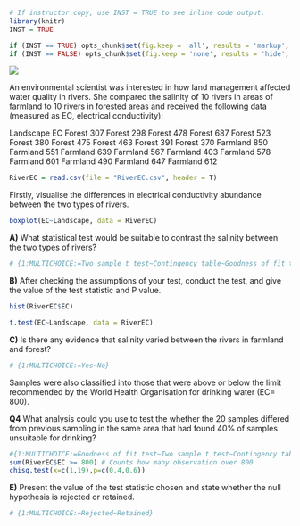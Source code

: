 
```r
# If instructor copy, use INST = TRUE to see inline code output.
library(knitr)
INST = TRUE

if (INST == TRUE) opts_chunk$set(fig.keep = 'all', results = 'markup', echo = TRUE)
if (INST == FALSE) opts_chunk$set(fig.keep = 'none', results = 'hide', echo = FALSE)

```

![](Two_sample_t_test_Q3_image.jpg)

An environmental scientist was interested in how land management affected water quality in rivers. She compared the salinity of 10 rivers in areas of farmland to 10 rivers in forested areas and received the following data (measured as EC, electrical conductivity):

Landscape EC
Forest  307
Forest	298
Forest	478
Forest	687
Forest	523
Forest	380
Forest	475
Forest	463
Forest	391
Forest	370
Farmland	850
Farmland	551
Farmland	639
Farmland	567
Farmland	403
Farmland	578
Farmland	601
Farmland	490
Farmland	647
Farmland	612



```r
RiverEC = read.csv(file = "RiverEC.csv", header = T)

```

Firstly, visualise the differences in electrical conductivity abundance between the two types of rivers.

```r
boxplot(EC~Landscape, data = RiverEC)
```


**A)** What statistical test would be suitable to contrast the salinity between the two types of rivers?

```r
# {1:MULTICHOICE:=Two sample t test~Contingency table~Goodness of fit test~Paired t test}
```



**B)** After checking the assumptions of your test, conduct the test, and give the value of the test statistic and P value.

```r
hist(RiverEC$EC)

t.test(EC~Landscape, data = RiverEC)

```

**C)** Is there any evidence that salinity varied between the rivers in farmland and forest?


```r
# {1:MULTICHOICE:=Yes~No}
```


Samples were also classified into those that were above or below the limit recommended by the World Health Organisation for drinking water (EC= 800). 

**Q4** What analysis could you use to test the whether the 20 samples differed from previous sampling in the same area that had found 40% of samples unsuitable for drinking?

```r
#{1:MULTICHOICE:=Goodness of fit test~Two sample t test~Contingency table~~Paired t test}
sum(RiverEC$EC >= 800) # Counts how many observation over 800
chisq.test(x=c(1,19),p=c(0.4,0.6))

```

**E)** Present the value of the test statistic chosen and state whether the null hypothesis is rejected or retained.

```r
# {1:MULTICHOICE:=Rejected~Retained}
```


